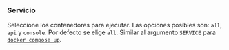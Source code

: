 ### Servicio

Seleccione los contenedores para ejecutar.
Las opciones posibles son: `all`, `api` y `console`.
Por defecto se elige `all`.
Similar al argumento `SERVICE` para [`docker compose up`][docker compose up].

[docker compose up]: https://docs.docker.com/reference/cli/docker/compose/up/
